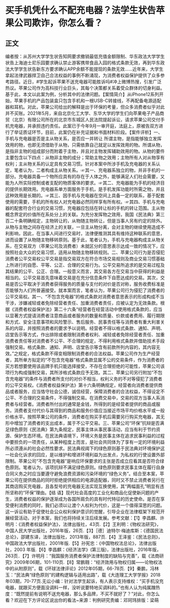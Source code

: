 # 买手机凭什么不配充电器？法学生状告苹果公司欺诈，你怎么看？
## 正文
编者按：从苏州大学学生状告知网要求撤销最低充值金额限制、华东政法大学学生状告上海迪士尼乐园要求确认禁止游客携带食品入园的格式条款无效，再到华东政法大学学生状告新东方要求确认APP余额不能提现的条款无效……近年来，大学生拿起法律武器捍卫自己合法权益的事例不断涌现，为消费者权益保护提供了众多参考路径。近日，#学生起诉苹果不送充电器可能胜诉吗#冲上微博热搜，引发广泛热议。苹果公司作为高科技行业巨头，其每个决策都关系着受众群体的切身利益。基于此，本文以此案为例，分析其中的法律问题。【案情简介】从iPhone12系列开始，苹果手机的产品包装盒只包含手机和一根USB-C转接线，不再配备电源适配器和耳机。对此，苹果公司给出的解释是出于环保的考量，但众多消费者似乎对此并不买账。2021年5月，来自北京化工大学、东华大学的学生们向苹果电子产品商贸（北京）有限公司所在的北京市东城区人民法院提起诉讼，请求苹果公司交付手机充电器，并承担违约责任。此案已于今年9月一审开庭，法庭上，原被告双方进行了举证质证环节，目前，此案仍在补充证据和书面材料阶段。【案件评析】一、手机与充电器是否是主从物关系，是否应一并转让 所谓主物，是指能够独立发挥效用的物，也即无须借助于从物，只需依靠自己就足以发挥效用的物。所谓从物，是指非主物的组成部分而附着于主物，并且对主物发挥辅助效用的物。从物的要件主要包含以下四点：从物非主物的成分；常助主物之效用；主物所有人对从物享有权利；主从物关系的认定具有交易习惯。针对本案中所涉手机及充电器的关系认定，笔者认为，二者构成主从物关系。☞其一、充电器系独立的物，并非手机的一部分。充电器具备一个物所应具有的存在于人体之外，能够满足人们社会需要，又能为人所实际控制或者支配的物质客体的要求。☞其二、充电器能为手机的经济目的提供长期效用。充电器系单方面服务于手机，是手机发挥功能时所需之物，并且这种效用是长期的。☞其三、因手机与充电器在空间上具备一定的联系，基于配套使用的需要，手机的所有权人对充电器必然同样享有所有权。☞其四、手机与充电器的配套符合行业的交易习惯，充电器应包括在转让标的手机的转让范围。主从物概念界定的价值所在系处分上的关联。为充分发挥物之效用，我国《民法典》第三百二十条明确规定，主物转让的，从物随主物转让，但是当事人另有约定的除外。从物与主物之间存在经济上的关联，一旦主从物分离，会对主物的继续使用造成不利影响，因此，在当事人间进行交易时，法律便推测其具有维持这种联系的意思，进而设置了从物随主物移转原则。基于此，笔者认为，手机与充电器构成主从物关系，在交易双方（苹果公司及消费者）未就区分的意思表示达成一致的情况下，应按照社会大众的交易习惯，适用从物随主物移转规则。二、苹果公司行为是否侵犯消费者公平交易权公平交易是指交易双方在符合市场交易规则及商业交易习惯基础上所进行的自愿、平等、公正、合理的交易行为。公平交易所追求的是交易过程及其结果的公平、公正、合理。一般意义而言，其交易各方在交易当中获得的利益是相当的。公平交易首先意味着交易是在充分信息条件下自愿达成的交易。其次，交易是否公平取决于消费者获得服务的质量与支付的对价是否对称，服务收费标准是否能够为人们所普遍接受。就本案而言，笔者认为，苹果公司行为侵犯了消费者的公平交易权。其一、“不包含充电器”的格式条款对消费者意思表示的形成构成不当干涉，涉嫌减轻或者免除经营者责任、加重消费者责任，应被认定为无效条款。根据《消费者权益保护法》第二十六条“经营者在经营活动中使用格式条款的，应当以显著方式提请消费者注意商品或者服务的数量和质量、价款或者费用、履行期限和方式、安全注意事项和风险警示、售后服务、民事责任等与消费者有重大利害关系的内容，并按照消费者的要求予以说明。经营者不得以格式条款、通知、声明、店堂告示等方式，作出排除或者限制消费者权利、减轻或者免除经营者责任、加重消费者责任等对消费者不公平、不合理的规定，不得利用格式条款并借助技术手段强制交易。格式条款、通知、声明、店堂告示等含有前款所列内容的，其内容无效。”之规定，格式条款不得变相限制消费者的合法权益。苹果公司作为生产经营者，其所单方拟定的“不包含充电器”格式条款显属不公的交易条件，作为消费者的买方若想要使用该品牌手机只能选择接受，不存在合理拒绝的可能性，苹果公司该项行为构成强制交易，其所涉格式条款应予无效。其二、苹果公司另行附加“不包含充电器”的条件与消费者所支付的对价不相当，权利义务的不对等侵犯了消费者的公平交易权。《消费者权益保护法》第十六条明确规定，经营者向消费者提供商品或者服务，应当恪守社会公德，诚信经营，保障消费者的合法权益，不得设定不公平、不合理的交易条件，不得强制交易。在消费交易中，交易的双方当事人系消费者与经营者。消费者所付出的通常是金钱，所得到的是经营者提供的商品或服务。消费者支付代价与其得到的商品和服务价值应当接近市场平均价格水平或一般价格水平。按照苹果公司的条件，消费者在购买手机后需要另行购买充电器，其无形中增加了消费者的支出成本，属于不公平交易。三、苹果公司“环保”抗辩是否满足绿色原则《民法典》第九条规定，民事主体从事民事活动，应当有利于节约资源、保护生态环境。在民法典语境下，环境义务是民事主体在追求民事利益的过程中要担负的一项责任，从某种程度上而言，是社会共同体为了享有一定的环境利益所必须遵从的社会必然性要求。民法典视阈下的绿色原则基于民法典对环境保护这一社会化诉求的回应，是以维护和增进环境利益为出发点，为私权的行使设置外部限制。苹果公司“不包含充电器”是响应环保要求的主张是否成立应看其是否符合绿色原则。笔者认为，该项抗辩不满足绿色原则。绿色原则要求民事主体在履行自身合同义务之时应当要遵守避免浪费资源和污染环境的“绿色义务”。结合至本案，苹果公司在提供商品的同时拒绝提供相应的电源适配器，同时又不禁止消费者另行在其商店购买充电器，且各型号的充电器无法实现互换使用，其“两幅面孔”明显有违所坚称的“环保”理由。【结 语】现代社会高度的工业化和商品化促使新问题的产生，消费者权益的保护逐渐成为各国所肩负的具有时代特征的历史使命。是否在享受便利消费的同时，我们必须以让渡个人权利为代价，这是一个值得深思的问题。这一诉讼有助于促使社会公众权利保护意识的觉醒，引导企业在法律框架下规范开展经营活动，对于本案，我们也将持续关注后续发展。参考文献：【1】李昌麒、许明月：《消费者权益保护法》，法律出版社，43页.【2】王利明：《物权法研究》，中国人民大学出版社，2016年版，26页.【3】［德］迪特尔·梅迪库斯：《德国民法总论》，邵建东译，法律出版社，2013年版，887页.【4】王泽鉴：《民法总则》，中国政法大学出版社，2001年版.【5】孙宪忠：《中国物权法总论》，法律出版社，2003 年版.【6】李昌麒：《经济法学》(第三版)，法律出版社，2016年版，263页．【7】许明月：“我国服务消费者保护法律制度的缺陷与完善”，载《法商研究》2009年06期，101-110页.【8】常鹏翱：“经济效用与物权归属——论物权法中的从附原则”，载《环球法律评论》2012年05期，66-78页.【9】秦鹏，冯林玉：“民法典“绿色原则”的建构逻辑与适用出路”，载《大连理工大学学报》2018年03期，70-77页.无讼小编：针对法学生起诉，有人表示支持维权：“买手机没充电器，就跟买方便面没调料一样，没听说要特地买调料的。”也有人认为纯属蹭热度：“既然提前有说明不送充电器，那么多品牌，不买不就好了？”对此，你怎么看？欢迎在下方评论区说出你的看法~来源：判例研究责编：邓珂玮排版：梁萌